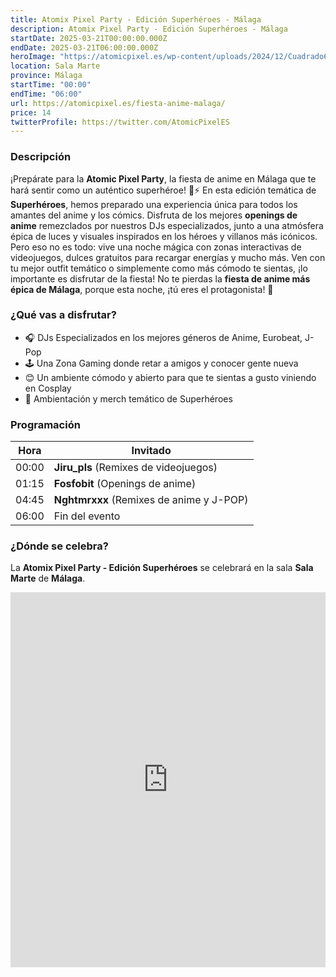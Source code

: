 ```yaml
---
title: Atomix Pixel Party - Edición Superhéroes - Málaga
description: Atomix Pixel Party - Edición Superhéroes - Málaga
startDate: 2025-03-21T00:00:00.000Z
endDate: 2025-03-21T06:00:00.000Z
heroImage: "https://atomicpixel.es/wp-content/uploads/2024/12/Cuadrado640.jpg"
location: Sala Marte
province: Málaga
startTime: "00:00"
endTime: "06:00"
url: https://atomicpixel.es/fiesta-anime-malaga/
price: 14
twitterProfile: https://twitter.com/AtomicPixelES
---
```


### Descripción

¡Prepárate para la **Atomic Pixel Party**, la fiesta de anime en Málaga que te hará sentir como un auténtico superhéroe! 🎉⚡ En esta edición temática de **Superhéroes**, hemos preparado una experiencia única para todos los amantes del anime y los cómics. Disfruta de los mejores **openings de anime** remezclados por nuestros DJs especializados, junto a una atmósfera épica de luces y visuales inspirados en los héroes y villanos más icónicos.
Pero eso no es todo: vive una noche mágica con zonas interactivas de videojuegos, dulces gratuitos para recargar energías y mucho más. Ven con tu mejor outfit temático o simplemente como más cómodo te sientas, ¡lo importante es disfrutar de la fiesta! No te pierdas la **fiesta de anime más épica de Málaga**, porque esta noche, ¡tú eres el protagonista! 🌟

### ¿Qué vas a disfrutar?

+ 🎧 DJs Especializados en los mejores géneros de Anime, Eurobeat, J-Pop
+ 🕹 Una Zona Gaming donde retar a amigos y conocer gente nueva
+ 😊 Un ambiente cómodo y abierto para que te sientas a gusto viniendo en Cosplay
+ 🦸 Ambientación y merch temático de Superhéroes

### Programación

| Hora | Invitado |
|------|----------|
| 00:00 | **Jiru_pls** (Remixes de videojuegos) |
| 01:15 | **Fosfobit** (Openings de anime) |
| 04:45 | **Nghtmrxxx** (Remixes de anime y J-POP) |
| 06:00 | Fin del evento |

### ¿Dónde se celebra?

La **Atomix Pixel Party - Edición Superhéroes** se celebrará en la sala **Sala Marte** de **Málaga**.
<iframe src="https://www.google.com/maps/embed?pb=!1m14!1m8!1m3!1d114999.604184287!2d-4.4119!3d36.719319!3m2!1i1024!2i768!4f13.1!3m3!1m2!1s0xd72f7898fb0246f%3A0x9cb51f059ed2d966!2sSala%20Marte!5e1!3m2!1ses!2sus!4v1736185834719!5m2!1ses!2sus" width="100%" height="600" style="border:0;" allowfullscreen="" loading="lazy" referrerpolicy="no-referrer-when-downgrade"></iframe>
